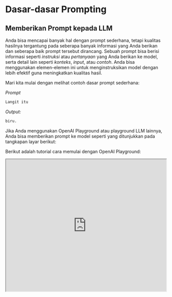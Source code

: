 
# Dasar-dasar Prompting


## Memberikan Prompt kepada LLM

Anda bisa mencapai banyak hal dengan prompt sederhana, tetapi kualitas hasilnya tergantung pada seberapa banyak informasi yang Anda berikan dan seberapa baik prompt tersebut dirancang. Sebuah prompt bisa berisi informasi seperti *instruksi* atau *pertanyaan* yang Anda berikan ke model, serta detail lain seperti *konteks*, *input*, atau *contoh*. Anda bisa menggunakan elemen-elemen ini untuk menginstruksikan model dengan lebih efektif guna meningkatkan kualitas hasil.

Mari kita mulai dengan melihat contoh dasar prompt sederhana:

*Prompt*

```md
Langit itu
```

*Output:*
```md
biru.
```

Jika Anda menggunakan OpenAI Playground atau playground LLM lainnya, Anda bisa memberikan prompt ke model seperti yang ditunjukkan pada tangkapan layar berikut:

<Screenshot src={INTRO1} alt="INTRO1" />

Berikut adalah tutorial cara memulai dengan OpenAI Playground:

<iframe width="100%"
  height="415px"
  src="https://www.youtube.com/embed/iwYtzPJELkk?si=irua5h_wHrkNCY0V" allow="accelerometer; autoplay; clipboard-write; encrypted-media; gyroscope; picture-in-picture"
  allowFullScreen
  />

Perlu diingat bahwa ketika menggunakan model chat OpenAI seperti `gpt-3.5-turbo` atau `gpt-4`, Anda bisa menyusun prompt Anda menggunakan tiga peran berbeda: `system`, `user`, dan `assistant`. Pesan sistem tidak wajib, tetapi membantu mengatur perilaku keseluruhan asisten. Contoh di atas hanya mencakup pesan pengguna yang bisa Anda gunakan untuk langsung memberikan prompt ke model. Untuk kesederhanaan, semua contoh, kecuali disebutkan secara eksplisit, hanya akan menggunakan pesan `user` untuk memberikan prompt ke model `gpt-3.5-turbo`. Pesan `assistant` dalam contoh di atas sesuai dengan respons model. Anda juga bisa menentukan pesan asisten untuk memberikan contoh perilaku yang diinginkan. Anda bisa mempelajari lebih lanjut tentang bekerja dengan model chat [di sini](https://www.promptingguide.ai/models/chatgpt).

Dari contoh prompt di atas, Anda bisa melihat bahwa model bahasa merespons dengan urutan token yang masuk akal berdasarkan konteks "Langit itu". Hasilnya mungkin tidak terduga atau jauh dari tugas yang ingin Anda capai. Sebenarnya, contoh dasar ini menunjukkan perlunya memberikan lebih banyak konteks atau instruksi tentang apa yang ingin Anda capai dengan sistem tersebut. Inilah yang disebut dengan prompt engineering.

Mari coba memperbaikinya sedikit:

*Prompt:*
```
Lengkapi kalimat berikut: 

Langit itu
```

*Output:*

```
biru di siang hari dan gelap di malam hari.
```

Apakah itu lebih baik? Ya, dengan prompt di atas Anda menginstruksikan model untuk melengkapi kalimat, sehingga hasilnya terlihat jauh lebih baik karena mengikuti persis apa yang Anda katakan (melengkapi kalimat). Pendekatan merancang prompt yang efektif untuk menginstruksikan model melakukan tugas yang diinginkan inilah yang disebut **prompt engineering** dalam panduan ini.

Contoh di atas adalah ilustrasi sederhana tentang apa yang mungkin dilakukan dengan LLM saat ini. LLM modern mampu melakukan berbagai tugas canggih mulai dari meringkas teks, penalaran matematika, hingga menghasilkan kode.

## Format Prompt

Anda telah mencoba prompt yang sangat sederhana di atas. Sebuah prompt standar memiliki format berikut:

```
<Pertanyaan>?
```

atau 

```
<Instruksi>
```
 
Anda bisa memformatnya menjadi format tanya jawab (QA), yang standar di banyak dataset QA, sebagai berikut:

```
T: <Pertanyaan>?
J: 
```

Ketika memberikan prompt seperti di atas, ini juga disebut sebagai *prompting zero-shot*, yaitu Anda langsung memberikan prompt ke model untuk mendapatkan respons tanpa contoh atau demonstrasi tentang tugas yang ingin Anda capai. Beberapa model bahasa besar memiliki kemampuan untuk melakukan prompting zero-shot, tetapi tergantung pada kompleksitas dan pengetahuan tentang tugas yang dihadapi dan tugas-tugas yang dilatih model untuk dikerjakan dengan baik.

Contoh prompt konkret adalah sebagai berikut:

*Prompt*
```
T: Apa itu prompt engineering?
```

Dengan beberapa model yang lebih baru, Anda bisa melewatkan bagian "T:" karena sudah tersirat dan dipahami oleh model sebagai tugas tanya jawab berdasarkan bagaimana urutan disusun. Dengan kata lain, prompt bisa disederhanakan sebagai berikut:

*Prompt*
```
Apa itu prompt engineering?
```

Berdasarkan format standar di atas, salah satu teknik populer dan efektif untuk prompting disebut *few-shot prompting* di mana Anda memberikan contoh (yaitu, demonstrasi). Anda bisa memformat prompt few-shot sebagai berikut:

```
<Pertanyaan>?
<Jawaban>

<Pertanyaan>?
<Jawaban>

<Pertanyaan>?
<Jawaban>

<Pertanyaan>?

```

Versi format QA akan terlihat seperti ini:

```
T: <Pertanyaan>?
J: <Jawaban>

T: <Pertanyaan>?
J: <Jawaban>

T: <Pertanyaan>?
J: <Jawaban>

T: <Pertanyaan>?
J:
```

Perlu diingat bahwa tidak wajib menggunakan format QA. Format prompt tergantung pada tugas yang dihadapi. Misalnya, Anda bisa melakukan tugas klasifikasi sederhana dan memberikan contoh yang mendemonstrasikan tugas tersebut sebagai berikut:

*Prompt:*
```
Ini luar biasa! // Positif
Ini buruk! // Negatif
Wow film itu keren! // Positif
Acara yang mengerikan! //
```

*Output:*
```
Negatif
```

Prompt few-shot memungkinkan pembelajaran dalam konteks, yaitu kemampuan model bahasa untuk mempelajari tugas-tugas yang diberikan beberapa demonstrasi. Kami membahas prompting zero-shot dan few-shot secara lebih mendalam di bagian-bagian selanjutnya.

